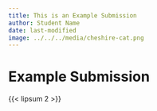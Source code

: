 ```yaml
---
title: This is an Example Submission
author: Student Name
date: last-modified
image: ../../../media/cheshire-cat.png
---
```


# Example Submission

[](../../../media/cheshire-cat.png)

{{< lipsum 2 >}}